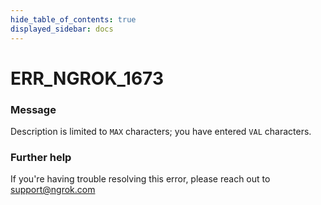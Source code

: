 ```yaml
---
hide_table_of_contents: true
displayed_sidebar: docs
---
```



# ERR_NGROK_1673

### Message

Description is limited to `MAX` characters; you have entered `VAL` characters.

<ErrorDetails error="err_ngrok_1673" />

### Further help

If you're having trouble resolving this error, please reach out to [support@ngrok.com](mailto:support@ngrok.com?subject=Help%20with%20ERR_NGROK_1673)
